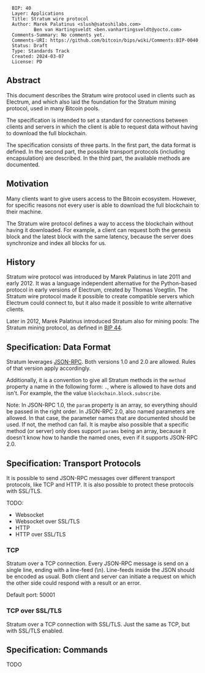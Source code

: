 <pre>
  BIP: 40
  Layer: Applications
  Title: Stratum wire protocol
  Author: Marek Palatinus <slush@satoshilabs.com>
          Ben van Hartingsveldt <ben.vanhartingsveldt@yocto.com>
  Comments-Summary: No comments yet.
  Comments-URI: https://github.com/bitcoin/bips/wiki/Comments:BIP-0040
  Status: Draft
  Type: Standards Track
  Created: 2024-03-07
  License: PD
</pre>

==Abstract==

This document describes the Stratum wire protocol used in clients such as Electrum, and which also laid the foundation for the Stratum mining protocol, used in many Bitcoin pools.

The specification is intended to set a standard for connections between clients and servers in which the client is able to request data without having to download the full blockchain.

The specification consists of three parts. In the first part, the data format is defined. In the second part, the possible transport protocols (including encapsulation) are described. In the third part, the available methods are documented.

==Motivation==

Many clients want to give users access to the Bitcoin ecosystem. However, for specific reasons not every user is able to download the full blockchain to their machine.

The Stratum wire protocol defines a way to access the blockchain without having it downloaded. For example, a client can request both the genesis block and the latest block with the same latency, because the server does synchronize and index all blocks for us.

==History==

Stratum wire protocol was introduced by Marek Palatinus in late 2011 and early 2012. It was a language independent alternative for the Python-based protocol in early versions of Electrum, created by Thomas Voegtlin. The Stratum wire protocol made it possible to create compatible servers which Electrum could connect to, but it also made it possible to write alternative clients.

Later in 2012, Marek Palatinus introduced Stratum also for mining pools: The Stratum mining protocol, as defined in [[bip-0044.mediawiki|BIP 44]].

==Specification: Data Format==

Stratum leverages [https://www.jsonrpc.org/ JSON-RPC]. Both versions 1.0 and 2.0 are allowed. Rules of that version apply accordingly.

Additionally, it is a convention to give all Stratum methods in the <code>method</code> property a name in the following form: <code><service>.<method></code>, where <code><service></code> is allowed to have dots and <code><method></code> isn't. For example, the the value <code>blockchain.block.subscribe</code>.

Note: In JSON-RPC 1.0, the <code>param</code> property is an array, so everything should be passed in the right order. In JSON-RPC 2.0, also named parameters are allowed. In that case, the parameter names that are documented should be used. If not, the method can fail. It is maybe also possible that a specific method (or server) only does support <code>params</code> being an array, because it doesn't know how to handle the named ones, even if it supports JSON-RPC 2.0.

==Specification: Transport Protocols==

It is possible to send JSON-RPC messages over different transport protocols, like TCP and HTTP. It is also possible to protect these protocols with SSL/TLS.

TODO:
* Websocket
* Websocket over SSL/TLS
* HTTP
* HTTP over SSL/TLS

===TCP===

Stratum over a TCP connection. Every JSON-RPC message is send on a single line, ending with a line-feed (\n). Line-feeds inside the JSON should be encoded as usual. Both client and server can initiate a request on which the other side could respond with a result or an error.

Default port: 50001

===TCP over SSL/TLS===

Stratum over a TCP connection with SSL/TLS. Just the same as TCP, but with SSL/TLS enabled.

==Specification: Commands==

TODO